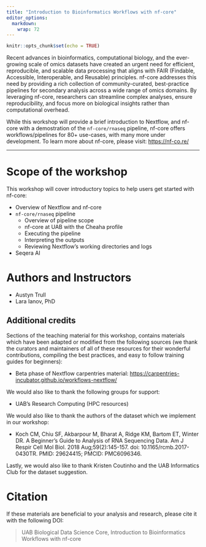 ```yaml
---
title: "Introduction to Bioinformatics Workflows with nf-core"
editor_options: 
  markdown: 
    wrap: 72
---
```


```r
knitr::opts_chunk$set(echo = TRUE)
```

Recent advances in bioinformatics, computational biology, and the
ever-growing scale of omics datasets have created an urgent need for
efficient, reproducible, and scalable data processing that aligns with
FAIR (Findable, Accessible, Interoperable, and Reusable) principles.
nf-core addresses this need by providing a rich collection of
community-curated, best-practice pipelines for secondary analysis across
a wide range of omics domains. By leveraging nf-core, researchers can
streamline complex analyses, ensure reproducibility, and focus more on
biological insights rather than computational overhead.

While this workshop will provide a brief introduction to Nextflow, and
nf-core with a demostration of the `nf-core/rnaseq` pipeline, nf-core
offers workflows/pipelines for 80+ use-cases, with many more under
development. To learn more about nf-core, please visit:
<https://nf-co.re/>

------------------------------------------------------------------------

# Scope of the workshop

This workshop will cover introductory topics to help users get started
with nf-core:

-   Overview of Nextflow and nf-core
-   `nf-core/rnaseq` pipeline
    -   Overview of pipeline scope
    -   nf-core at UAB with the Cheaha profile
    -   Executing the pipeline
    -   Interpreting the outputs
    -   Reviewing Nextflow's working directories and logs
-   Seqera AI

# Authors and Instructors

-   Austyn Trull
-   Lara Ianov, PhD

## Additional credits

Sections of the teaching material for this workshop, contains materials
which have been adapted or modified from the following sources (we thank
the curators and maintainers of all of these resources for their
wonderful contributions, compiling the best practices, and easy to
follow training guides for beginners):

-   Beta phase of Nextflow carpentries material:
    <https://carpentries-incubator.github.io/workflows-nextflow/>

We would also like to thank the following groups for support:

-   UAB's Research Computing (HPC resources)
    <!-- TODO:  If we receive support from Ambassador program, reminder to acknowledge it here -->

We would also like to thank the authors of the dataset which we
implement in our workshop:

-   Koch CM, Chiu SF, Akbarpour M, Bharat A, Ridge KM, Bartom ET, Winter
    DR. A Beginner's Guide to Analysis of RNA Sequencing Data. Am J
    Respir Cell Mol Biol. 2018 Aug;59(2):145-157. doi:
    10.1165/rcmb.2017-0430TR. PMID: 29624415; PMCID: PMC6096346.

Lastly, we would also like to thank Kristen Coutinho and the UAB
Informatics Club for the dataset suggestion.

# Citation

If these materials are beneficial to your analysis and research, please
cite it with the following DOI:

> UAB Biological Data Science Core, Introduction to Bioinformatics
> Workflows with nf-core <!--  [![DOI]()]()  -->
